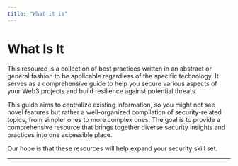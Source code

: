 ```yaml
---
title: "What it is"
---
```


<TagProvider>
<TagFilter />

# What Is It

This resource is a collection of best practices written in an abstract or general fashion to be applicable regardless of
the specific technology. It serves as a comprehensive guide to help you secure various aspects of your Web3 projects
and build resilience against potential threats.

This guide aims to centralize existing information, so you might not see novel features but rather a well-organized
compilation of security-related topics, from simpler ones to more complex ones. The goal is to provide a comprehensive
resource that brings together diverse security insights and practices into one accessible place.

Our hope is that these resources will help expand your security skill set.

---

</TagProvider>
<ContributeFooter />
